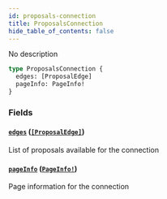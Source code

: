 ```yaml
---
id: proposals-connection
title: ProposalsConnection
hide_table_of_contents: false
---
```



No description

```graphql
type ProposalsConnection {
  edges: [ProposalEdge]
  pageInfo: PageInfo!
}
```


### Fields

#### [`edges`](#) ([`[ProposalEdge]`](/docs/testnet/graphql/objects/proposal-edge))

List of proposals available for the connection


#### [`pageInfo`](#) ([`PageInfo!`](/docs/testnet/graphql/objects/page-info))

Page information for the connection




